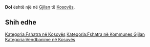 {{Fshat në 
 | Emri                = Dol
 | EmriAlt                = 
 | NAME_SHORT_FORM=      
 | NAME_GENERIC=      
 | NAME_SORT_NAME_RO=      DOL
 | FULL_NAME_RO = Dol
 | FULL_NAME_ND_RO=Dol
 | SORT_NAME_RG=DOL
 | FULL_NAME_RG=Dol
 | FULL_NAME_ND_RG=Dol
 | SRP_NAME_SHORT_FORM=      
 | SRP_NAME_GENERIC=      
 | SRP_NAME_SORT_NAME_RO=      
 | SRP_FULL_NAME_RO = 
 | SRP_FULL_NAME_ND_RO=
 | SRP_SORT_NAME_RG=
 | SRP_FULL_NAME_RG=
 | SRP_FULL_NAME_ND_RG=
 | Emri (Rasa dhanore) = 
 | Figura              = 
 | Shteti              = Kosovo
 | Komuna              = Gjilan
 | Kodi postar         = 
 | Sipërfaqja          = 

 | Popullsia           = 

 | Regj. i popullsisë  = 
 | Dend. e popullsisë  = 
 | Faqja zyrtare       = 
 <!--- Koordinatat ----> 
 | Gjerësia            = 42.333889
 | Gjatësia            = 20.468056
 | Lartësia            = 
}}
'''Dol''' është një [[]] në [[Gjilan]] të [[Kosovës]].

<!-- == Gjeografia == -->
<!-- == Historia == -->
<!-- == Demografia == -->
== Shih edhe ==
{{Komuna Gjilan}}
{{Kosovo-Administrata-Cung}}

[[Kategoria:Fshatra në Kosovës]]
[[Kategoria:Fshatra në Kommunes Gjilan]]
[[Kategoria:Vendbanime në Kosovës]]